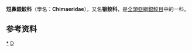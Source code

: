 {{Automatic taxobox
| taxon = Chimaeridae
| image = Hydrolagus colliei.jpg 
| image_caption = [[科氏兔銀鮫|科氏兔銀鮫]] ''Hydrolagus colliei''
| authority = 
| subdivision_ranks = [[屬|屬]]
| subdivision =
* [[銀鮫屬|銀鮫屬]] ''Chimaera''
* [[兔銀鮫屬|兔銀鮫屬]] ''Hydrolagus''
}}
'''短鼻銀鮫科'''（學名：'''Chimaeridae'''），又名'''银鲛科'''，是[[全頭亞綱|全頭亞綱]][[銀鮫目|銀鮫目]]中的一科。

== 参考资料 ==
{{reflist}}

{{Taxonbar|from=Q1543050}}

[[Category:短鼻銀鮫科|*]]
[[Category:銀鮫目|D]]